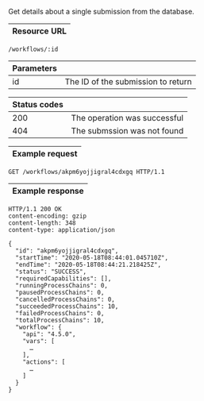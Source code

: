 
Get details about a single <ScrollLink href="#submissions">submission</ScrollLink>
from the database.

| Resource URL |
| ------------ |

```http
/workflows/:id
```

| Parameters |                                    |
| ---------- | ---------------------------------- |
| id         | The ID of the submission to return |

| Status codes |                              |
| ------------ | ---------------------------- |
| 200          | The operation was successful |
| 404          | The submssion was not found  |

| Example request |
| --------------- |

```http
GET /workflows/akpm6yojjigral4cdxgq HTTP/1.1
```

| Example response |
| ---------------- |

```http
HTTP/1.1 200 OK
content-encoding: gzip
content-length: 348
content-type: application/json

{
  "id": "akpm6yojjigral4cdxgq",
  "startTime": "2020-05-18T08:44:01.045710Z",
  "endTime": "2020-05-18T08:44:21.218425Z",
  "status": "SUCCESS",
  "requiredCapabilities": [],
  "runningProcessChains": 0,
  "pausedProcessChains": 0,
  "cancelledProcessChains": 0,
  "succeededProcessChains": 10,
  "failedProcessChains": 0,
  "totalProcessChains": 10,
  "workflow": {
    "api": "4.5.0",
    "vars": [
      …
    ],
    "actions": [
      …
    ]
  }
}
```
